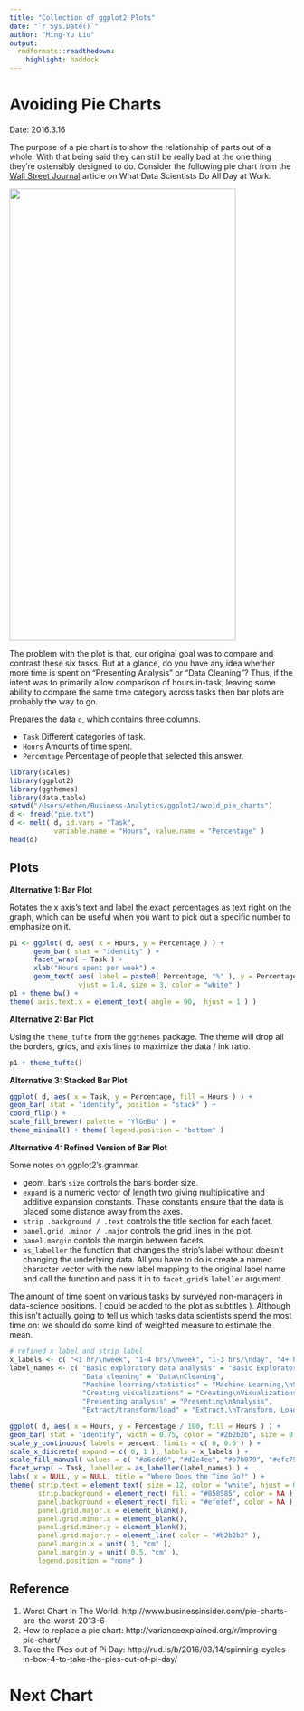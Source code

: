 ```yaml
---
title: "Collection of ggplot2 Plots"
date: "`r Sys.Date()`"
author: "Ming-Yu Liu"
output:
  rmdformats::readthedown:
    highlight: haddock
---
```


# Avoiding Pie Charts

Date: 2016.3.16

The purpose of a pie chart is to show the relationship of parts out of a whole. With that being said they can still be really bad at the one thing they're ostensibly designed to do. Consider the following pie chart from the [Wall Street Journal](http://www.wsj.com/articles/what-data-scientists-do-all-day-at-work-1457921541) article on What Data Scientists Do All Day at Work.

<img src = "/Users/ethen/Business-Analytics/ggplot2/avoid_pie_charts/data_scientist.png" width = "400" height = "800" >

The problem with the plot is that, our original goal was to compare and contrast these six tasks. But at a glance, do you have any idea whether more time is spent on "Presenting Analysis" or "Data Cleaning"? Thus, if the intent was to primarily allow comparison of hours in-task, leaving some ability to compare the same time category across tasks then bar plots are probably the way to go.

Prepares the data `d`, which contains three columns. 

- `Task` Different categories of task.
- `Hours` Amounts of time spent.
- `Percentage` Percentage of people that selected this answer.

```r

library(scales)
library(ggplot2)
library(ggthemes)
library(data.table)
setwd("/Users/ethen/Business-Analytics/ggplot2/avoid_pie_charts")
d <- fread("pie.txt")
d <- melt( d, id.vars = "Task", 
		   variable.name = "Hours", value.name = "Percentage" )
head(d)

```

## Plots

**Alternative 1: Bar Plot**

Rotates the x axis's text and label the exact percentages as text right on the graph, which can be useful when you want to pick out a specific number to emphasize on it.

```r

p1 <- ggplot( d, aes( x = Hours, y = Percentage ) ) + 
	  geom_bar( stat = "identity" ) + 
	  facet_wrap( ~ Task ) + 
	  xlab("Hours spent per week") + 
	  geom_text( aes( label = paste0( Percentage, "%" ), y = Percentage ),
			     vjust = 1.4, size = 3, color = "white" )
p1 + theme_bw() + 
theme( axis.text.x = element_text( angle = 90,  hjust = 1 ) )

```

**Alternative 2: Bar Plot**

Using the `theme_tufte` from the `ggthemes` package. The theme will drop all the borders, grids, and axis lines to maximize the data / ink ratio.

```r

p1 + theme_tufte()

```

**Alternative 3: Stacked Bar Plot**

```r

ggplot( d, aes( x = Task, y = Percentage, fill = Hours ) ) + 
geom_bar( stat = "identity", position = "stack" ) +
coord_flip() +
scale_fill_brewer( palette = "YlGnBu" ) +
theme_minimal() + theme( legend.position = "bottom" )

```

**Alternative 4: Refined Version of Bar Plot**

Some notes on ggplot2's grammar.

- geom_bar's `size` controls the bar's border size.
- `expand` is a numeric vector of length two giving multiplicative and additive expansion constants. These constants ensure that the data is placed some distance away from the axes.
- `strip .background / .text` controls the title section for each facet.
- `panel.grid .minor / .major`  controls the grid lines in the plot.
- `panel.margin` contols the margin between facets.
- `as_labeller` the function that changes the strip's label without doesn't changing the underlying data. All you have to do is create a named character vector with the new label mapping to the original label name and call the function and pass it in to `facet_grid`'s `labeller` argument.

The amount of time spent on various tasks by surveyed non-managers in data-science positions. ( could be added to the plot as subtitles ). Although this isn’t actually going to tell us which tasks data scientists spend the most time on: we should do some kind of weighted measure to estimate the mean. 

```r

# refined x label and strip label
x_labels <- c( "<1 hr/\nweek", "1-4 hrs/\nweek", "1-3 hrs/\nday", "4+ hrs/\nday" )
label_names <- c( "Basic exploratory data analysis" = "Basic Exploratory\nData Analysis", 
				  "Data cleaning" = "Data\nCleaning", 
				  "Machine learning/statistics" = "Machine Learning,\nStatistics", 
				  "Creating visualizations" = "Creating\nVisualizations", 
				  "Presenting analysis" = "Presenting\nAnalysis", 
				  "Extract/transform/load" = "Extract,\nTransform, Load" )

ggplot( d, aes( x = Hours, y = Percentage / 100, fill = Hours ) ) +
geom_bar( stat = "identity", width = 0.75, color = "#2b2b2b", size = 0.05 ) + 
scale_y_continuous( labels = percent, limits = c( 0, 0.5 ) ) + 
scale_x_discrete( expand = c( 0, 1 ), labels = x_labels ) + 
scale_fill_manual( values = c( "#a6cdd9", "#d2e4ee", "#b7b079", "#efc750" ) ) +
facet_wrap( ~ Task, labeller = as_labeller(label_names) ) + 
labs( x = NULL, y = NULL, title = "Where Does the Time Go?" ) +
theme( strip.text = element_text( size = 12, color = "white", hjust = 0.5 ),
	   strip.background = element_rect( fill = "#858585", color = NA ),	   
	   panel.background = element_rect( fill = "#efefef", color = NA ),
	   panel.grid.major.x = element_blank(),
	   panel.grid.minor.x = element_blank(),
	   panel.grid.minor.y = element_blank(),
	   panel.grid.major.y = element_line( color = "#b2b2b2" ),
	   panel.margin.x = unit( 1, "cm" ),
	   panel.margin.y = unit( 0.5, "cm" ),
	   legend.position = "none" ) 

```

## Reference 

1. Worst Chart In The World: http://www.businessinsider.com/pie-charts-are-the-worst-2013-6
2. How to replace a pie chart: http://varianceexplained.org/r/improving-pie-chart/
3. Take the Pies out of Pi Day: http://rud.is/b/2016/03/14/spinning-cycles-in-box-4-to-take-the-pies-out-of-pi-day/


# Next Chart